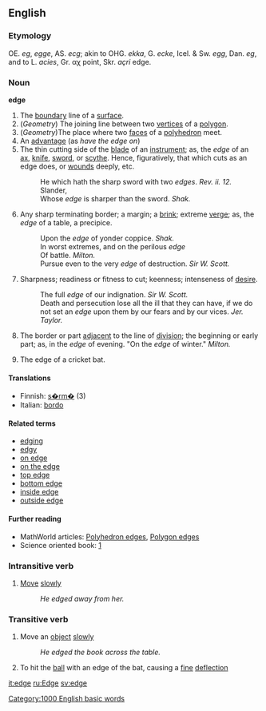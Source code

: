 ==English==

===Etymology===
OE. ''eg'',
''egge'', AS. ''ecg''; akin to OHG. ''ekka'', G.
''ecke'', Icel. & Sw. ''egg'', Dan. ''eg'', and to L.
''acies'', Gr. &alpha;&chi;<!-- need to double-check; was 'akh` --> point, Skr. ''a&ccedil;ri''
edge.

===Noun===
'''edge'''

#The [[boundary]] line of a [[surface]].
#(''Geometry'') The joining line between two [[vertex|vertices]] of a [[polygon]].
#(''Geometry'')The place where two [[face]]s of a [[polyhedron]] meet.
#An [[advantage]] (as ''have the edge on'')
# The thin cutting side of the [[blade]] of an [[instrument]]; as, the ''edge'' of an [[ax]], [[knife]], [[sword]], or [[scythe]]. Hence, figuratively, that which cuts as an edge does, or [[wound]]s deeply, etc.
#:He which hath the sharp sword with two ''edges''. ''Rev. ii. 12.''
#:Slander,<BR> Whose ''edge'' is sharper than the sword. ''Shak.''
# Any sharp terminating border; a margin; a [[brink]]; extreme [[verge]]; as, the ''edge'' of a table, a precipice.
#:Upon the ''edge'' of yonder coppice. ''Shak.''
#:In worst extremes, and on the perilous ''edge''<BR> Of battle. ''Milton.''
#:Pursue even to the very ''edge'' of destruction. ''Sir W. Scott.''
# Sharpness; readiness or fitness to cut; keenness; intenseness of [[desire]].
#:The full ''edge'' of our indignation. ''Sir W. Scott.''
#:Death and persecution lose all the ill that they can have, if we do not set an ''edge'' upon them by our fears and by our vices. ''Jer. Taylor.''
# The border or part [[adjacent]] to the line of [[division]]; the beginning or early part; as, in the ''edge'' of evening. "On the ''edge'' of winter."  ''Milton.''
# {{Cricket}} The edge of a cricket bat.

====Translations====

*Finnish: [[s�rm�]] (3)
*Italian: [[bordo]]

====Related terms====
*[[edging]]
*[[edgy]]
*[[on edge]]
*[[on the edge]]
*[[top edge]]
*[[bottom edge]]
*[[inside edge]]
*[[outside edge]]

====Further reading====
*MathWorld articles: [http://mathworld.wolfram.com/PolyhedronEdge.html Polyhedron edges], [http://mathworld.wolfram.com/PolygonEdge.html Polygon edges]
*Science oriented book: [http://www.amazon.com/exec/obidos/ASIN/0394499905/qid%3D1107575269/sr%3D11-1/ref%3Dsr%5F11%5F1/103-9235578-4630251]

===Intransitive verb===
#[[Move]] [[slowly]]
#:''He edged away from her.''

===Transitive verb===
#Move an [[object]] [[slowly]]
#:''He edged the book across the table.''
#{{Cricket}} To hit the [[ball]] with an edge of the bat, causing a [[fine]] [[deflection]]

[[it:edge]]
[[ru:Edge]]
[[sv:edge]]
[[Category:1000 English basic words]]